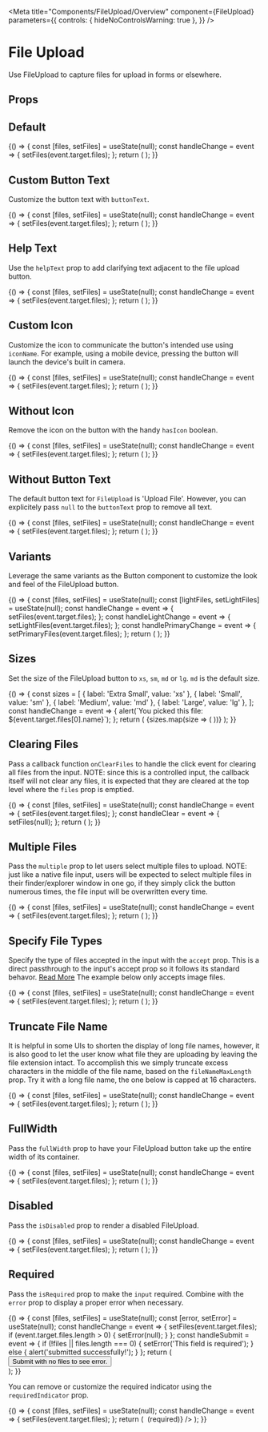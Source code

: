
<Meta
  title="Components/FileUpload/Overview"
  component={FileUpload}
  parameters={{
    controls: { hideNoControlsWarning: true },
  }}
/>

# File Upload

Use FileUpload to capture files for upload in forms or elsewhere.

<Canvas isExpanded>
  <FileUpload labelText="My File" id="demoFileUpload" />
</Canvas>

## Props

<ArgsTable of={FileUpload} />

## Default

<Canvas>
  <Story name="Default">
    {() => {
      const [files, setFiles] = useState(null);
      const handleChange = event => {
        setFiles(event.target.files);
      };
      return (
        <FileUpload
          labelText="My File"
          id="myFile"
          onChange={handleChange}
          files={files}
        />
      );
    }}
  </Story>
</Canvas>

## Custom Button Text

Customize the button text with `buttonText`.

<Canvas>
  <Story name="Button text">
    {() => {
      const [files, setFiles] = useState(null);
      const handleChange = event => {
        setFiles(event.target.files);
      };
      return (
        <FileUpload
          labelText="My File"
          id="myFile"
          onChange={handleChange}
          files={files}
          buttonText="Upload Your Power Bill"
        />
      );
    }}
  </Story>
</Canvas>

## Help Text

Use the `helpText` prop to add clarifying text adjacent to the file upload button.

<Canvas>
  <Story name="Help Text">
    {() => {
      const [files, setFiles] = useState(null);
      const handleChange = event => {
        setFiles(event.target.files);
      };
      return (
        <FileUpload
          labelText="My File"
          id="myFile"
          onChange={handleChange}
          files={files}
          helpText="image files only (jpg, png, gif)"
          accept="image/*"
        />
      );
    }}
  </Story>
</Canvas>

## Custom Icon

Customize the icon to communicate the button's intended use using `iconName`. For example, using a mobile device, pressing the button will launch the device's built in camera.

<Canvas>
  <Story name="Custom Icon">
    {() => {
      const [files, setFiles] = useState(null);
      const handleChange = event => {
        setFiles(event.target.files);
      };
      return (
        <FileUpload
          labelText="My File"
          buttonText="Take Photo"
          id="myFile"
          onChange={handleChange}
          files={files}
          iconName="camera"
          accept="images/*"
          capture="environment"
        />
      );
    }}
  </Story>
</Canvas>

## Without Icon

Remove the icon on the button with the handy `hasIcon` boolean.

<Canvas>
  <Story name="Without Icon">
    {() => {
      const [files, setFiles] = useState(null);
      const handleChange = event => {
        setFiles(event.target.files);
      };
      return (
        <FileUpload
          labelText="My File"
          id="myFile"
          onChange={handleChange}
          files={files}
          hasIcon={false}
        />
      );
    }}
  </Story>
</Canvas>

## Without Button Text

The default button text for `FileUpload` is 'Upload File'. However, you can explicitely pass `null` to the `buttonText` prop to remove all text.

<Canvas>
  <Story name="Without Button Text">
    {() => {
      const [files, setFiles] = useState(null);
      const handleChange = event => {
        setFiles(event.target.files);
      };
      return (
        <FileUpload
          labelText="My File"
          id="myFile"
          onChange={handleChange}
          files={files}
          buttonText={null}
        />
      );
    }}
  </Story>
</Canvas>

## Variants

Leverage the same variants as the Button component to customize the look and feel of the FileUpload button.

<Canvas>
  <Story name="Variants">
    {() => {
      const [files, setFiles] = useState(null);
      const [lightFiles, setLightFiles] = useState(null);
      const handleChange = event => {
        setFiles(event.target.files);
      };
      const handleLightChange = event => {
        setLightFiles(event.target.files);
      };
      const handlePrimaryChange = event => {
        setPrimaryFiles(event.target.files);
      };
      return (
        <Box direction="row" gap="md" alignItems="center">
          <FileUpload
            buttonText="secondary"
            labelText="My File"
            id="darkUpload"
            onChange={handleChange}
            files={files}
            variant="primary"
          />
          <FileUpload
            buttonText="secondary-neutral"
            labelText="My File"
            id="lightUpload"
            onChange={handleLightChange}
            files={lightFiles}
            variant="secondary-neutral"
          />
        </Box>
      );
    }}
  </Story>
</Canvas>


## Sizes

Set the size of the FileUpload button to `xs`, `sm`, `md` or `lg`. `md` is the default size.

<Canvas>
  <Story name="Sizes">
    {() => {
      const sizes = [
        { label: 'Extra Small', value: 'xs' },
        { label: 'Small', value: 'sm' },
        { label: 'Medium', value: 'md' },
        { label: 'Large', value: 'lg' },
      ];
      const handleChange = event => {
        alert(`You picked this file: ${event.target.files[0].name}`);
      };
      return (
        <Box gap="lg" direction="row">
          <Box gap="md">
            <Box gap="sm">
              {sizes.map(size => (
                <FileUpload
                  key={size.label}
                  labelText={size.label}
                  id={size.label}
                  onChange={handleChange}
                  size={size.value}
                  buttonText={size.label}
                  helpText="helpful text"
                />
              ))}
            </Box>
          </Box>
        </Box>
      );
    }}
  </Story>
</Canvas>

## Clearing Files

Pass a callback function `onClearFiles` to handle the click event for clearing all files from the input.
NOTE: since this is a controlled input, the callback itself will not clear any files, it is expected that
they are cleared at the top level where the `files` prop is emptied.

<Canvas>
  <Story name="Clear">
    {() => {
      const [files, setFiles] = useState(null);
      const handleChange = event => {
        setFiles(event.target.files);
      };
      const handleClear = event => {
        setFiles(null);
      };
      return (
        <Box gap="md" direction="row">
          <FileUpload
            labelText="My File"
            id="myFile"
            onChange={handleChange}
            files={files}
            onClearFiles={handleClear}
          />
        </Box>
      );
    }}
  </Story>
</Canvas>

## Multiple Files

Pass the `multiple` prop to let users select multiple files to upload.
NOTE: just like a native file input, users will be expected to select multiple files in their finder/explorer
window in one go, if they simply click the button numerous times, the file input will be overwritten every time.

<Canvas>
  <Story name="Multiple Files">
    {() => {
      const [files, setFiles] = useState(null);
      const handleChange = event => {
        setFiles(event.target.files);
      };
      return (
        <FileUpload
          labelText="My File"
          id="myFile"
          onChange={handleChange}
          files={files}
          multiple
          buttonText="Upload Multiple Files"
        />
      );
    }}
  </Story>
</Canvas>

## Specify File Types

Specify the type of files accepted in the input with the `accept` prop. This is a direct passthrough to the
input's accept prop so it follows its standard behavor.
[Read More](https://developer.mozilla.org/en-US/docs/Web/HTML/Attributes/accept)
The example below only accepts image files.

<Canvas>
  <Story name="File Types">
    {() => {
      const [files, setFiles] = useState(null);
      const handleChange = event => {
        setFiles(event.target.files);
      };
      return (
        <FileUpload
          labelText="My File"
          id="myFile"
          onChange={handleChange}
          files={files}
          accept="image/*"
          buttonText="Upload Images"
        />
      );
    }}
  </Story>
</Canvas>

## Truncate File Name

It is helpful in some UIs to shorten the display of long file names, however, it is
also good to let the user know what file they are uploading by leaving the file extension intact.
To accomplish this we simply truncate excess characters in the middle of the file name, based on the
`fileNameMaxLength` prop. Try it with a long file name, the one below is capped at 16 characters.

<Canvas>
  <Story name="Truncated File Names">
    {() => {
      const [files, setFiles] = useState(null);
      const handleChange = event => {
        setFiles(event.target.files);
      };
      return (
        <FileUpload
          labelText="My File"
          id="myFile"
          onChange={handleChange}
          files={files}
          fileNameMaxLength={16}
        />
      );
    }}
  </Story>
</Canvas>

## FullWidth

Pass the `fullWidth` prop to have your FileUpload button take up the entire width of its container.

<Canvas>
  <Story name="Full Width">
    {() => {
      const [files, setFiles] = useState(null);
      const handleChange = event => {
        setFiles(event.target.files);
      };
      return (
        <FileUpload
          labelText="My File"
          id="myFile"
          onChange={handleChange}
          files={files}
          fullWidth
        />
      );
    }}
  </Story>
</Canvas>

## Disabled

Pass the `isDisabled` prop to render a disabled FileUpload.

<Canvas>
  <Story name="Disabled">
    {() => {
      const [files, setFiles] = useState(null);
      const handleChange = event => {
        setFiles(event.target.files);
      };
      return (
        <FileUpload
          labelText="My File"
          id="myFile"
          onChange={handleChange}
          files={files}
          isDisabled
        />
      );
    }}
  </Story>
</Canvas>

## Required

Pass the `isRequired` prop to make the `input` required. Combine with the `error` prop to
display a proper error when necessary.

<Canvas>
  <Story name="Required">
    {() => {
      const [files, setFiles] = useState(null);
      const [error, setError] = useState(null);
      const handleChange = event => {
        setFiles(event.target.files);
        if (event.target.files.length > 0) {
          setError(null);
        }
      };
      const handleSubmit = event => {
        if (!files || files.length === 0) {
          setError('This field is required');
        } else {
          alert('submitted successfully!');
        }
      };
      return (
        <Box gap="md" direction="row">
          <FileUpload
            labelText="My File"
            id="myFile"
            onChange={handleChange}
            files={files}
            isRequired
            error={error}
            fileNameMaxLength={14}
          />
          <div>
            <Button onClick={handleSubmit}>
              Submit with no files to see error.
            </Button>
          </div>
        </Box>
      );
    }}
  </Story>
</Canvas>

You can remove or customize the required indicator using the `requiredIndicator` prop.

<Canvas>
  <Story name="Custom Required Indicator">
    {() => {
      const [files, setFiles] = useState(null);
      const handleChange = event => {
        setFiles(event.target.files);
      };
      return (
        <Box gap="md">
          <FileUpload
            labelText="My File"
            id="myFile"
            onChange={handleChange}
            files={files}
            buttonText="Without Indicator"
            isRequired
            requiredIndicator={null}
          />
          <FileUpload
            labelText="My File"
            id="myFile"
            onChange={handleChange}
            files={files}
            buttonText="Custom Indicator"
            isRequired
            requiredIndicator={<>&nbsp;(required)</>}
          />
        </Box>
      );
    }}
  </Story>
</Canvas>

